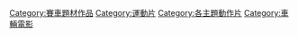 [[Category:賽車題材作品|Category:賽車題材作品]]
[[Category:運動片|Category:運動片]]
[[Category:各主題動作片|Category:各主題動作片]]
[[Category:車輛電影|Category:車輛電影]]